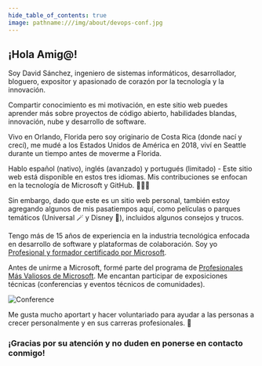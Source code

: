 ```yaml
---
hide_table_of_contents: true
image: pathname:///img/about/devops-conf.jpg
---
```


## ¡Hola Amig@!

Soy David Sánchez, ingeniero de sistemas informáticos, desarrollador, bloguero, expositor y apasionado de corazón por la tecnología y la innovación.

Compartir conocimiento es mi motivación, en este sitio web puedes aprender más sobre proyectos de código abierto, habilidades blandas, innovación, nube y desarrollo de software.

Vivo en Orlando, Florida pero soy originario de Costa Rica (donde nací y crecí), me mudé a los Estados Unidos de América en 2018, viví en Seattle durante un tiempo antes de moverme a Florida.

Hablo español (nativo), inglés (avanzado) y portugués (limitado) - Este sitio web está disponible en estos tres idiomas. Mis contribuciones se enfocan en la tecnología de Microsoft y GitHub. 🧑🏼‍💻

Sin embargo, dado que este es un sitio web personal, también estoy agregando algunos de mis pasatiempos aquí, como películas o parques temáticos (Universal 🪄 y Disney 🏰), incluidos algunos consejos y trucos.

Tengo más de 15 años de experiencia en la industria tecnológica enfocada en desarrollo de software y plataformas de colaboración. Soy yo [Profesional y formador certificado por Microsoft](https://learn.microsoft.com/users/dsanchezcr/transcript/7o62li8gpo3z6qr).

Antes de unirme a Microsoft, formé parte del programa de [Profesionales Más Valiosos de Microsoft](https://mvp.microsoft.com). Me encantan participar de exposiciones técnicas (conferencias y eventos técnicos de comunidades).

![Conference](pathname:///img/about/devops-conf.jpg)

Me gusta mucho aportart y hacer voluntariado para ayudar a las personas a crecer personalmente y en sus carreras profesionales. 🚀

### ¡Gracias por su atención y no duden en ponerse en contacto conmigo!